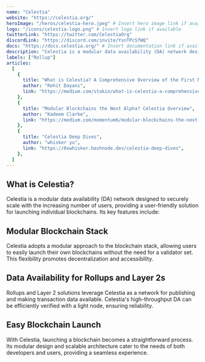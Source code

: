 ---
name: "Celestia"
website: "https://celestia.org/"
heroImage: "/heros/celestia-hero.jpeg" # Insert hero image link if available
logo: "/icons/celestia-logo.png" # Insert logo link if available
twitterLink: "https://twitter.com/CelestiaOrg"
discordLink: "https://discord.com/invite/YsnTPcSfWQ"
docs: "https://docs.celestia.org/" # Insert documentation link if available
description: "Celestia is a modular data availability (DA) network designed to securely scale with the number of users, providing an easy solution for launching individual blockchains."
labels: ["Rollup"]
articles:
  [
    {
      title: "What is Celestia? A Comprehensive Overview of the First Modular Blockchain",
      author: "Rohit Dayani",
      link: "https://medium.com/stakin/what-is-celestia-a-comprehensive-overview-of-the-first-modular-blockchain-c02db079b760",
    },
    {
      title: "Modular Blockchains the Next Alpha? Celestia Overview",
      author: "Kadeem Clarke",
      link: "https://medium.com/momentum6/modular-blockchains-the-next-alpha-celestia-overview-456ca5bbf9b1",
    },
    {
      title: "Celestia Deep Dives",
      author: "whisker yu",
      link: "https://0xwhisker.hashnode.dev/celestia-deep-dives",
    },
  ]
---

## What is Celestia?

Celestia is a modular data availability (DA) network designed to securely scale with the increasing number of users, providing a user-friendly solution for launching individual blockchains. Its key features include:

## Modular Blockchain Stack

Celestia adopts a modular approach to the blockchain stack, allowing users to easily launch their own blockchains without the need for a validator set. This flexibility promotes decentralization and accessibility.

## Data Availability for Rollups and Layer 2s

Rollups and Layer 2 solutions leverage Celestia as a network for publishing and making transaction data available. Celestia's high-throughput DA can be efficiently verified with a light node, ensuring reliability.

## Easy Blockchain Launch

With Celestia, launching a blockchain becomes a straightforward process. Its modular design and scalable architecture cater to the needs of both developers and users, providing a seamless experience.
